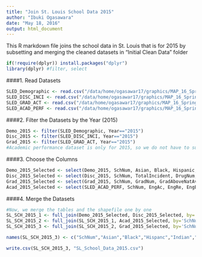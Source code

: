```yaml
---
title: "Join St. Louis School Data 2015"
author: "Ibuki Ogasawara"
date: "May 18, 2016"
output: html_document
---
```


This R markdown file joins the school data in St. Louis that is for 2015 by subsetting and merging the cleaned datasets in "Initial Clean Data" folder
```r
if(!require(dplyr)) install.packages("dplyr")
library(dplyr) #filter, select
```

####1. Read Datasets
```r
SLED_Demographic <- read.csv("/data/home/ogasawar17/graphics/MAP_16_Spring/Final/4. Initial Clean Data/St. Louis/SLED_Demographic_Cleaned.csv")
SLED_DISC_INCI <- read.csv("/data/home/ogasawar17/graphics/MAP_16_Spring/Final/4. Initial Clean Data/St. Louis/SLED_Discipline_Incident_Cleaned.csv")
SLED_GRAD_ACT <- read.csv("/data/home/ogasawar17/graphics/MAP_16_Spring/Final/4. Initial Clean Data/St. Louis/SLED_Graduation_Rate_ACT_Cleaned.csv")
SLED_ACAD_PERF <- read.csv("/data/home/ogasawar17/graphics/MAP_16_Spring/Final/4. Initial Clean Data/St. Louis/SLED_Academic_Peformance_2015_Cleaned.csv")
```

####2. Filter the Datasets by the Year (2015)
```r
Demo_2015 <- filter(SLED_Demographic, Year=="2015")
Disc_2015 <- filter(SLED_DISC_INCI, Year=="2015")
Grad_2015 <- filter(SLED_GRAD_ACT, Year=="2015")
#Academic performance dataset is only for 2015, so we do not have to subset.
```

####3. Choose the Columns
```r
Demo_2015_Selected <- select(Demo_2015, SchNum, Asian, Black, Hispanic, Indian, White, FTE, Total)
Disc_2015_Selected <- select(Disc_2015, SchNum, TotalIncident, DrugNum, SuspensionNum)
Grad_2015_Selected <- select(Grad_2015, SchNum, GradNum, GradAboveNatAve, PercentTested, ACTScore)
Acad_2015_Selected <- select(SLED_ACAD_PERF, SchNum, EngAc, EngRe, EngBB, EngBa, EngPr, EngAd, EngMS, MatAc, MatRe, MatBB, MatBa ,MatPr, MatAd, MatMS, SciAc, SciRe, SciBB, SciBa, SciPr, SciAd, SciMS)
```

####4. Merge the Datasets
```r
#Now, we merge the tables and the shapefile one by one
SL_SCH_2015_1 <- full_join(Demo_2015_Selected, Disc_2015_Selected, by='SchNum')
SL_SCH_2015_2 <- full_join(SL_SCH_2015_1, Acad_2015_Selected, by='SchNum')
SL_SCH_2015_3 <- full_join(SL_SCH_2015_2, Grad_2015_Selected, by='SchNum')

names(SL_SCH_2015_3) <- c("SchNum","Asian","Black","Hispanc","Indian","White","FTE","Total","TtlIncd","DrugNum","SspnsnN","EngAc","EngRe","EngBB","EngBa","EngPr","EngAd","EngMS","MatAc","MatRe","MatBB","MatBa","MatPr","MatAd","MatMS","SciAc","SciRe","SciBB","SciBa","SciPr","SciAd","SciMS","GradNum","GrdAbNA","PrcntTs","ACTScor")

write.csv(SL_SCH_2015_3, "SL_School_Data_2015.csv")
```


